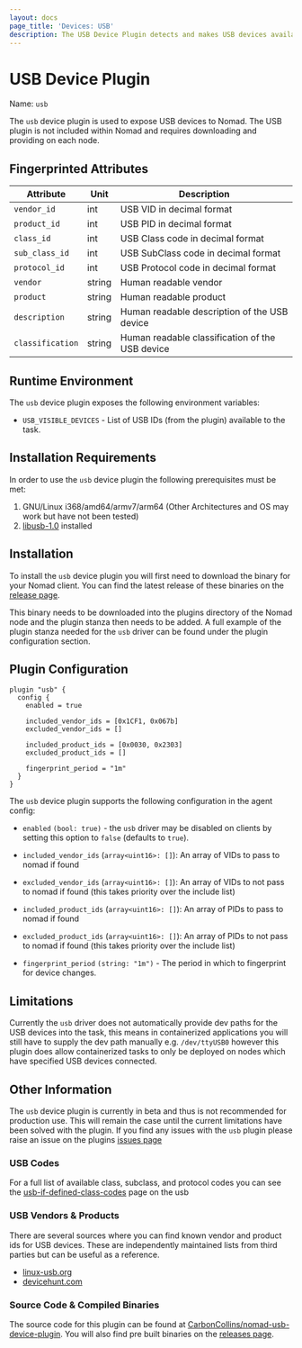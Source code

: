 ```yaml
---
layout: docs
page_title: 'Devices: USB'
description: The USB Device Plugin detects and makes USB devices available to tasks
---
```


# USB Device Plugin

Name: `usb`

The `usb` device plugin is used to expose USB devices to Nomad. The USB plugin
is not included within Nomad and requires downloading and providing on each
node.

## Fingerprinted Attributes

| Attribute        | Unit   | Description                                     |
| ---------------- | ------ | ----------------------------------------------- |
| `vendor_id`      | int    | USB VID in decimal format                       |
| `product_id`     | int    | USB PID in decimal format                       |
| `class_id`       | int    | USB Class code in decimal format                |
| `sub_class_id`   | int    | USB SubClass code in decimal format             |
| `protocol_id`    | int    | USB Protocol code in decimal format             |
| `vendor`         | string | Human readable vendor                           |
| `product`        | string | Human readable product                          |
| `description`    | string | Human readable description of the USB device    |
| `classification` | string | Human readable classification of the USB device |

## Runtime Environment

The `usb` device plugin exposes the following environment variables:

- `USB_VISIBLE_DEVICES` - List of USB IDs (from the plugin) available to the task.

## Installation Requirements

In order to use the `usb` device plugin the following prerequisites must be
met:

1. GNU/Linux i368/amd64/armv7/arm64 (Other Architectures and OS may work but
   have not been tested)
2. [libusb-1.0](https://github.com/libusb/libusb/wiki) installed

## Installation

To install the `usb` device plugin you will first need to download the binary
for your Nomad client. You can find the latest release of these binaries on
the [release
page](https://gitlab.com/CarbonCollins/nomad-usb-device-plugin/-/releases).

This binary needs to be downloaded into the plugins directory of the Nomad
node and the plugin stanza then needs to be added. A full example of the
plugin stanza needed for the `usb` driver can be found under the plugin
configuration section.

## Plugin Configuration

```hcl
plugin "usb" {
  config {
    enabled = true

    included_vendor_ids = [0x1CF1, 0x067b]
    excluded_vendor_ids = []

    included_product_ids = [0x0030, 0x2303]
    excluded_product_ids = []

    fingerprint_period = "1m"
  }
}
```

The `usb` device plugin supports the following configuration in the agent config:

- `enabled` `(bool: true)` - the `usb` driver may be disabled on clients by
  setting this option to `false` (defaults to `true`).

- `included_vendor_ids` (`array<uint16>: []`): An array of VIDs to pass to
  nomad if found

- `excluded_vendor_ids` (`array<uint16>: []`): An array of VIDs to not pass to
  nomad if found (this takes priority over the include list)

- `included_product_ids` (`array<uint16>: []`): An array of PIDs to pass to
  nomad if found

- `excluded_product_ids` (`array<uint16>: []`): An array of PIDs to not pass
  to nomad if found (this takes priority over the include list)

- `fingerprint_period` `(string: "1m")` - The period in which to fingerprint
  for device changes.

## Limitations

Currently the `usb` driver does not automatically provide dev paths for the
USB devices into the task, this means in containerized applications you will
still have to supply the dev path manually e.g. `/dev/ttyUSB0` however this
plugin does allow containerized tasks to only be deployed on nodes which have
specified USB devices connected.

## Other Information

The `usb` device plugin is currently in beta and thus is not recommended for
production use. This will remain the case until the current limitations have
been solved with the plugin. If you find any issues with the `usb` plugin
please raise an issue on the plugins [issues
page](https://gitlab.com/CarbonCollins/nomad-usb-device-plugin/-/issues/new?issue)

### USB Codes

For a full list of available class, subclass, and protocol codes you can see
the [usb-if-defined-class-codes](https://www.usb.org/defined-class-codes) page
on the usb

### USB Vendors & Products

There are several sources where you can find known vendor and product ids for
USB devices. These are independently maintained lists from third parties but
can be useful as a reference.

- [linux-usb.org](http://www.linux-usb.org/)
- [devicehunt.com](https://devicehunt.com/all-usb-vendors)

### Source Code & Compiled Binaries

The source code for this plugin can be found at
[CarbonCollins/nomad-usb-device-plugin](https://gitlab.com/CarbonCollins/nomad-usb-device-plugin). You
will also find pre built binaries on the [releases
page](https://gitlab.com/CarbonCollins/nomad-usb-device-plugin/-/releases).

